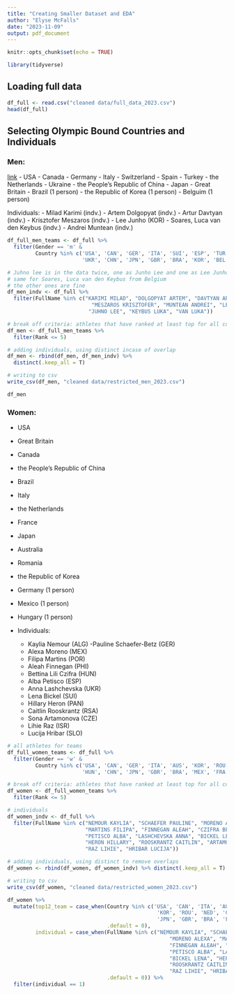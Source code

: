 ```yaml
---
title: "Creating Smaller Dataset and EDA"
author: "Elyse McFalls"
date: "2023-11-09"
output: pdf_document
---
```


```r
knitr::opts_chunk$set(echo = TRUE)
```

```r
library(tidyverse)
```


## Loading full data

```r
df_full <- read.csv("cleaned data/full_data_2023.csv")
head(df_full)
```

## Selecting Olympic Bound Countries and Individuals

### Men:

[link](https://www.gymnastics.sport/site/news/displaynews.php?urlNews=3989229#:~:text=The%20Paris%202024%20Olympic%20team%20tableau%20is,decide%20the%20destination%20of%20the%20Olympic%20medals)
- USA
- Canada
- Germany
- Italy
- Switzerland
- Spain
- Turkey
- the Netherlands
- Ukraine
- the People's Republic of China
- Japan
- Great Britain
- Brazil (1 person)
- the Republic of Korea (1 person)
- Belguim (1 person)

Individuals:
- Milad Karimi (indv.)
- Artem Dolgopyat (indv.)
- Artur Davtyan (indv.)
- Krisztofer Meszaros (indv.)
- Lee Junho (KOR)
- Soares, Luca van den Keybus (indv.)
- Andrei Muntean (indv.)

```r
df_full_men_teams <- df_full %>%
  filter(Gender == 'm' &
         Country %in% c('USA', 'CAN', 'GER', 'ITA', 'SUI', 'ESP', 'TUR', 'NED', 
                        'UKR', 'CHN', 'JPN', 'GBR', 'BRA', 'KOR', 'BEL')) 
```

```r
# Juhno lee is in the data twice, one as Junho Lee and one as Lee Junho
# same for Soares, Luca van den Keybus from Belgium 
# the other ones are fine
df_men_indv <- df_full %>%
  filter(FullName %in% c("KARIMI MILAD", "DOLGOPYAT ARTEM", "DAVTYAN ARTUR",
                           "MESZAROS KRISZTOFER", "MUNTEAN ANDREI", "LEE JUHNO", 
                          "JUHNO LEE", "KEYBUS LUKA", "VAN LUKA"))
```


```r
# break off criteria: athletes that have ranked at least top for all countries
df_men <- df_full_men_teams %>%
  filter(Rank <= 5)
```


```r
# adding individuals, using distinct incase of overlap 
df_men <- rbind(df_men, df_men_indv) %>%
  distinct(.keep_all = T)
```

```r
# writing to csv
write_csv(df_men, "cleaned data/restricted_men_2023.csv")
```

```r
df_men
```


### Women:

- USA
- Great Britain
- Canada
- the People's Republic of China
- Brazil 
- Italy
- the Netherlands
- France
- Japan
- Australia
- Romania
- the Republic of Korea 
- Germany (1 person)
- Mexico (1 person)
- Hungary (1 person)

- Individuals:
  - Kaylia Nemour (ALG)
  -Pauline Schaefer-Betz (GER)
  - Alexa Moreno (MEX)
  - Filipa Martins (POR)
  - Aleah Finnegan (PHI)
  - Bettina Lili Czifra (HUN)
  - Alba Petisco (ESP)
  - Anna Lashchevska (UKR)
  - Lena Bickel (SUI)
  - Hillary Heron (PAN)
  - Caitlin Rooskrantz (RSA)
  - Sona Artamonova (CZE)
  - Lihie Raz (ISR)
  - Lucija Hribar (SLO)
  


  
```r
# all athletes for teams
df_full_women_teams <- df_full %>%
  filter(Gender == 'w' &
         Country %in% c('USA', 'CAN', 'GER', 'ITA', 'AUS', 'KOR', 'ROU', 'NED', 
                        'HUN', 'CHN', 'JPN', 'GBR', 'BRA', 'MEX', 'FRA'))
```

```r
# break off criteria: athletes that have ranked at least top for all countries
df_women <- df_full_women_teams %>%
  filter(Rank <= 5)
```


```r
# individuals 
df_women_indv <- df_full %>%
  filter(FullName %in% c("NEMOUR KAYLIA", "SCHAEFER PAULINE", "MORENO ALEXA",
                         "MARTINS FILIPA", "FINNEGAN ALEAH", "CZIFRA BETTINA",
                         "PETISCO ALBA", "LASHCHEVSKA ANNA", "BICKEL LENA",
                         "HERON HILLARY", "ROOSKRANTZ CAITLIN", "ARTAMONOVA SONA",
                         "RAZ LIHIE", "HRIBAR LUCIJA"))
```

```r
# adding individuals, using distinct to remove overlaps 
df_women <- rbind(df_women, df_women_indv) %>% distinct(.keep_all = T)
```

```r
# writing to csv
write_csv(df_women, "cleaned data/restricted_women_2023.csv")
```


```r
df_women %>%
  mutate(top12_team = case_when(Country %in% c('USA', 'CAN', 'ITA', 'AUS', 
                                                'KOR', 'ROU', 'NED', 'CHN', 
                                                'JPN', 'GBR', 'BRA', 'FRA') ~ 1,
                                .default = 0),
         individual = case_when(FullName %in% c("NEMOUR KAYLIA", "SCHAEFER PAULINE", 
                                                    "MORENO ALEXA", "MARTINS FILIPA", 
                                                    "FINNEGAN ALEAH", "CZIFRA BETTINA", 
                                                    "PETISCO ALBA", "LASHCHEVSKA ANNA", 
                                                    "BICKEL LENA", "HERON HILLARY", 
                                                    "ROOSKRANTZ CAITLIN", "ARTAMONOVA SONA", 
                                                    "RAZ LIHIE", "HRIBAR LUCIJA") ~ 1,
                                .default = 0)) %>%
  filter(individual == 1)
```


